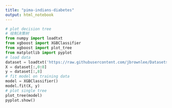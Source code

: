 ```yaml
---
title: "pima-indians-diabetes"
output: html_notebook
---
```


```python
# plot decision tree
# 绘制决策树
from numpy import loadtxt  
from xgboost import XGBClassifier  
from xgboost import plot_tree  
from matplotlib import pyplot  
# load data  
dataset = loadtxt('https://raw.githubusercontent.com/jbrownlee/Datasets/master/pima-indians-diabetes.data.csv', delimiter=",") # split data into X and y  
X = dataset[:,0:8]  
y = dataset[:,8]  
# fit model on training data  
model = XGBClassifier()  
model.fit(X, y)  
# plot single tree
plot_tree(model)
pyplot.show()
```

